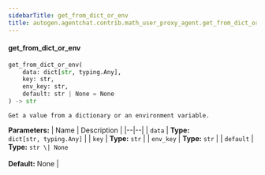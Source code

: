 ```yaml
---
sidebarTitle: get_from_dict_or_env
title: autogen.agentchat.contrib.math_user_proxy_agent.get_from_dict_or_env
---
```


<code class="doc-symbol doc-symbol-heading doc-symbol-function"></code>
#### get_from_dict_or_env
<a href="#autogen.agentchat.contrib.math_user_proxy_agent..get_from_dict_or_env" class="headerlink" title="Permanent link"></a>

```python
get_from_dict_or_env(
    data: dict[str, typing.Any],
    key: str,
    env_key: str,
    default: str | None = None
) -> str
```

    Get a value from a dictionary or an environment variable.

<b>Parameters:</b>
| Name | Description |
|--|--|
| `data` | **Type:** `dict[str, typing.Any]` |
| `key` | **Type:** `str` |
| `env_key` | **Type:** `str` |
| `default` | **Type:** `str \| None`<br/><br/>**Default:** None |

<br />